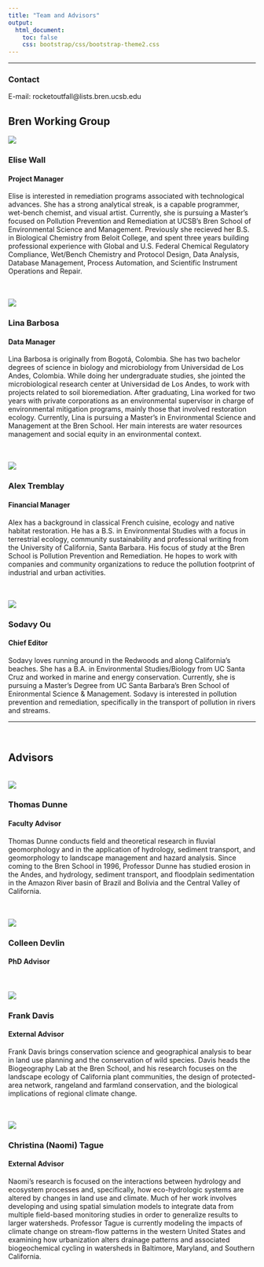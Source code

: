 ```yaml
---
title: "Team and Advisors"
output:
  html_document:
    toc: false
    css: bootstrap/css/bootstrap-theme2.css
---
```

***
### Contact
E-mail: rocketoutfall@lists.bren.ucsb.edu

## Bren Working Group

<div class="row">
  <div class="col-md-2">
  <img src=images/Elise.png class="img-rounded" />
  </div>
  <div>
### Elise Wall
#### Project Manager
Elise is interested in remediation programs associated with technological advances. She has a strong analytical streak, is a capable programmer, wet-bench chemist, and visual artist. Currently, she is pursuing a Master's focused on Pollution Prevention and Remediation at UCSB's Bren School of Environmental Science and Management. Previously she recieved her B.S. in Biological Chemistry from Beloit College, and spent three years building professional experience with Global and U.S. Federal Chemical Regulatory Compliance, Wet/Bench Chemistry and Protocol Design, Data Analysis, Database Management, Process Automation, and Scientific Instrument Operations and Repair.
</div></div>
<br /><br />
<div class="row">
  <div class="col-md-2">
  <img src=images/Lina.png class="img-rounded" />
  </div>
  <div>
### Lina Barbosa
#### Data Manager
Lina Barbosa is originally from Bogotá, Colombia. She has two bachelor degrees of science in biology and microbiology from Universidad de Los Andes, Colombia. While doing her undergraduate studies, she jointed the microbiological research center at Universidad de Los Andes, to work with projects related to soil bioremediation. After graduating, Lina worked for two years with private corporations as an environmental supervisor in charge of environmental mitigation programs, mainly those that involved restoration ecology. Currently, Lina is pursuing a Master's in Environmental Science and Management at the Bren School. Her main interests are water resources management and social equity in an environmental context. 
</div></div>
<br /><br />
<div class="row">
  <div class="col-md-2">
  <img src=images/Alex.png class="img-rounded" />
  </div>
  <div>
### Alex Tremblay
#### Financial Manager
Alex has a background in classical French cuisine, ecology and native habitat restoration. He has a B.S. in Environmental Studies with a focus in terrestrial ecology, community sustainability and professional writing from the University of California, Santa Barbara. His focus of study at the Bren School is Pollution Prevention and Remediation. He hopes to work with companies and community organizations to reduce the pollution footprint of industrial and urban activities. 
</div></div>
<br /><br />
<div class="row">
  <div class="col-md-2">
  <img src=images/Sodavy.jpg class="img-rounded" />
  </div>
  <div>
### Sodavy Ou
#### Chief Editor
Sodavy loves running around in the Redwoods and along California's beaches. She has a B.A. in Environmental Studies/Biology from UC Santa Cruz and worked in marine and energy conservation. Currently, she is pursuing a Master's Degree from UC Santa Barbara's Bren School of Enironmental Science & Management. Sodavy is interested in pollution prevention and remediation, specifically in the transport of pollution in rivers and streams.

***

</div></div>
<br />


## Advisors

<br />
<div class="row">
  <div class="col-md-2">
  <img src=images/Tom.jpg class="img-rounded" />
  </div>
<div>
### Thomas Dunne
#### Faculty Advisor
Thomas Dunne conducts field and theoretical research in fluvial geomorphology and in the application of hydrology, sediment transport, and geomorphology to landscape management and hazard analysis. Since coming to the Bren School in 1996, Professor Dunne has studied erosion in the Andes, and hydrology, sediment transport, and floodplain sedimentation in the Amazon River basin of Brazil and Bolivia and the Central Valley of California.
</div></div>
<br /><br />
<div class="row">
  <div class="col-md-2">
  <img src=images/Colleen.jpg class="img-rounded" />
  </div>
  <div>
### Colleen Devlin
#### PhD Advisor
</div></div>
<br /><br />
<div class="row">
  <div class="col-md-2">
  <img src=images/Frank.jpg class="img-rounded" />
  </div>
  <div>
### Frank Davis 
#### External Advisor
Frank Davis brings conservation science and geographical analysis to bear in land use planning and the conservation of wild species. Davis heads the Biogeography Lab at the Bren School, and his research focuses on the landscape ecology of California plant communities, the design of protected-area network, rangeland and farmland conservation, and the biological implications of regional climate change.
</div></div>
<br /><br />
<div class="row">
  <div class="col-md-2">
  <img src=images/Naomi.jpg class="img-rounded" />
  </div>
  <div>
### Christina (Naomi) Tague
#### External Advisor 
Naomi's research is focused on the interactions between hydrology and ecosystem processes and, specifically, how eco-hydrologic systems are altered by changes in land use and climate. Much of her work involves developing and using spatial simulation models to integrate data from multiple field-based monitoring studies in order to generalize results to larger watersheds. Professor Tague is currently modeling the impacts of climate change on stream-flow patterns in the western United States and examining how urbanization alters drainage patterns and associated biogeochemical cycling in watersheds in Baltimore, Maryland, and Southern California.
</div></div>
